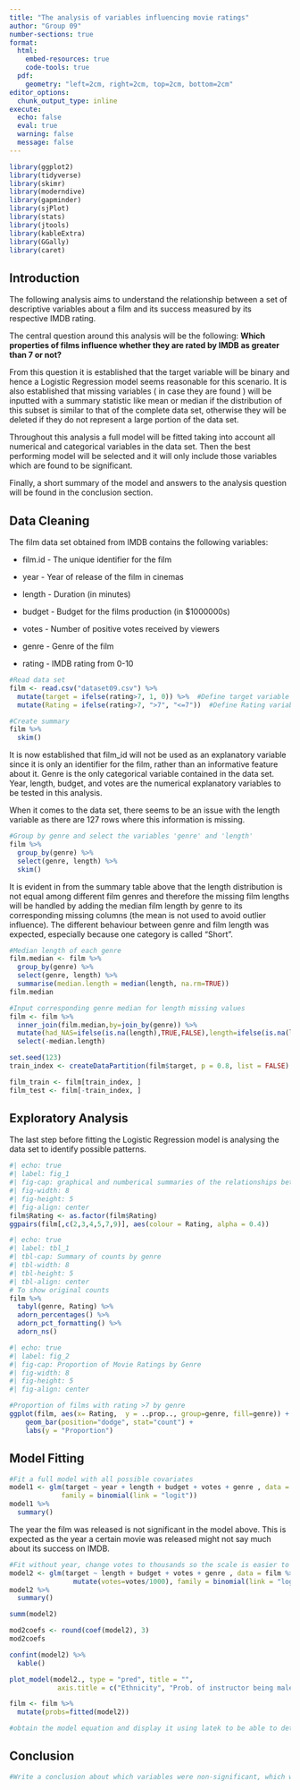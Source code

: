 ```yaml
---
title: "The analysis of variables influencing movie ratings"
author: "Group 09"
number-sections: true
format: 
  html:
    embed-resources: true
    code-tools: true
  pdf:
    geometry: "left=2cm, right=2cm, top=2cm, bottom=2cm"
editor_options: 
  chunk_output_type: inline
execute:
  echo: false
  eval: true
  warning: false
  message: false
---
```


```r
library(ggplot2)
library(tidyverse)
library(skimr)
library(moderndive)
library(gapminder)
library(sjPlot)
library(stats)
library(jtools)
library(kableExtra)
library(GGally)
library(caret)
```

## Introduction

The following analysis aims to understand the relationship between a set of descriptive variables about a film and its success measured by its respective IMDB rating.

The central question around this analysis will be the following: **Which properties of films influence whether they are rated by IMDB as greater than 7 or not?**

From this question it is established that the target variable will be binary and hence a Logistic Regression model seems reasonable for this scenario. It is also established that missing variables ( in case they are found ) will be inputted with a summary statistic like mean or median if the distribution of this subset is similar to that of the complete data set, otherwise they will be deleted if they do not represent a large portion of the data set.

Throughout this analysis a full model will be fitted taking into account all numerical and categorical variables in the data set. Then the best performing model will be selected and it will only include those variables which are found to be significant.

Finally, a short summary of the model and answers to the analysis question will be found in the conclusion section.

## Data Cleaning

The film data set obtained from IMDB contains the following variables:

-   film.id - The unique identifier for the film

-   year - Year of release of the film in cinemas

-   length - Duration (in minutes)

-   budget - Budget for the films production (in \$1000000s)

-   votes - Number of positive votes received by viewers

-   genre - Genre of the film

-   rating - IMDB rating from 0-10

```r
#Read data set
film <- read.csv("dataset09.csv") %>% 
  mutate(target = ifelse(rating>7, 1, 0)) %>%  #Define target variable
  mutate(Rating = ifelse(rating>7, ">7", "<=7"))  #Define Rating variable help us get better data visualisation

#Create summary
film %>% 
  skim()
```

It is now established that film_id will not be used as an explanatory variable since it is only an identifier for the film, rather than an informative feature about it. Genre is the only categorical variable contained in the data set. Year, length, budget, and votes are the numerical explanatory variables to be tested in this analysis.

When it comes to the data set, there seems to be an issue with the length variable as there are 127 rows where this information is missing.


```r
#Group by genre and select the variables 'genre' and 'length'
film %>% 
  group_by(genre) %>%
  select(genre, length) %>%
  skim()
```

It is evident in from the summary table above that the length distribution is not equal among different film genres and therefore the missing film lengths will be handled by adding the median film length by genre to its corresponding missing columns (the mean is not used to avoid outlier influence). The different behaviour between genre and film length was expected, especially because one category is called "Short".

```r
#Median length of each genre
film.median <- film %>%
  group_by(genre) %>%
  select(genre, length) %>%
  summarise(median.length = median(length, na.rm=TRUE))
film.median
```

```r
#Input corresponding genre median for length missing values 
film <- film %>%
  inner_join(film.median,by=join_by(genre)) %>%
  mutate(had_NAS=ifelse(is.na(length),TRUE,FALSE),length=ifelse(is.na(length),median.length,length)) %>%
  select(-median.length) 
```

```r
set.seed(123)
train_index <- createDataPartition(film$target, p = 0.8, list = FALSE)

film_train <- film[train_index, ]
film_test <- film[-train_index, ]
```


## Exploratory Analysis

The last step before fitting the Logistic Regression model is analysing the data set to identify possible patterns.

```r
#| echo: true
#| label: fig_1
#| fig-cap: graphical and numberical summaries of the relationships between pairs of variables
#| fig-width: 8
#| fig-height: 5
#| fig-align: center
film$Rating <- as.factor(film$Rating) 
ggpairs(film[,c(2,3,4,5,7,9)], aes(colour = Rating, alpha = 0.4)) 
```

```r
#| echo: true
#| label: tbl_1
#| tbl-cap: Summary of counts by genre
#| tbl-width: 8
#| tbl-height: 5
#| tbl-align: center
# To show original counts
film %>% 
  tabyl(genre, Rating) %>% 
  adorn_percentages() %>% 
  adorn_pct_formatting() %>% 
  adorn_ns() 
```

```r
#| echo: true
#| label: fig_2
#| fig-cap: Proportion of Movie Ratings by Genre
#| fig-width: 8
#| fig-height: 5
#| fig-align: center

#Proportion of films with rating >7 by genre
ggplot(film, aes(x= Rating,  y = ..prop.., group=genre, fill=genre)) + 
    geom_bar(position="dodge", stat="count") +
    labs(y = "Proportion")
```

## Model Fitting

```r
#Fit a full model with all possible covariates
model1 <- glm(target ~ year + length + budget + votes + genre , data = film, 
             family = binomial(link = "logit"))
model1 %>%
  summary()
```

The year the film was released is not significant in the model above. This is expected as the year a certain movie was released might not say much about its success on IMDB.

```r
#Fit without year, change votes to thousands so the scale is easier to interpret
model2 <- glm(target ~ length + budget + votes + genre , data = film %>%
                mutate(votes=votes/1000), family = binomial(link = "logit"))
model2 %>%
  summary()
```

```r
summ(model2)
```

```r
mod2coefs <- round(coef(model2), 3)
mod2coefs
```

```r
confint(model2) %>%
  kable()
```

```r
plot_model(model2., type = "pred", title = "",
            axis.title = c("Ethnicity", "Prob. of instructor being male"))
```

```r
film <- film %>% 
  mutate(probs=fitted(model2))
```

```r
#obtain the model equation and display it using latek to be able to determine which variables influence a film's success the most 
```

## Conclusion

```r
#Write a conclusion about which variables were non-significant, which were significant and how much they influence the probability of having a score >7
```
